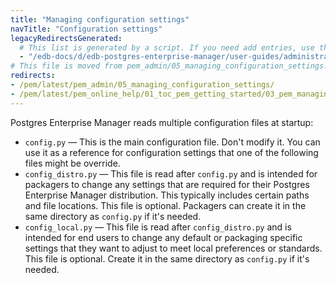 ```yaml
---
title: "Managing configuration settings"
navTitle: "Configuration settings"
legacyRedirectsGenerated:
  # This list is generated by a script. If you need add entries, use the `legacyRedirects` key.
  - "/edb-docs/d/edb-postgres-enterprise-manager/user-guides/administrators-guide/8.0/managing_configuration_settings.html"
# This file is moved from pem_admin/05_managing_configuration_settings.mdx
redirects:
- /pem/latest/pem_admin/05_managing_configuration_settings/
- /pem/latest/pem_online_help/01_toc_pem_getting_started/03_pem_managing_configuration_settings/
---
```


Postgres Enterprise Manager reads multiple configuration files at startup:

-   `config.py` &mdash; This is the main configuration file. Don't modify it. You can use it as a reference for configuration settings that one of the following files might be override.
-   `config_distro.py` &mdash; This file is read after `config.py` and is intended for packagers to change any settings that are required for their Postgres Enterprise Manager distribution. This typically includes certain paths and file locations. This file is optional. Packagers can create it in the same directory as `config.py` if it's needed.
-   `config_local.py` &mdash; This file is read after `config_distro.py` and is intended for end users to change any default or packaging specific settings that they want to adjust to meet local preferences or standards. This file is optional. Create it in the same directory as `config.py` if it's needed.

